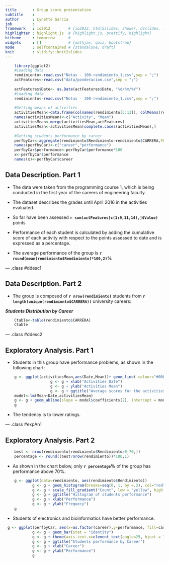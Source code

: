 ```yaml
---
title       : Group score presentation
subtitle    : 
author      : Lynette Garcia
job         : 
framework   : io2012        # {io2012, html5slides, shower, dzslides, ...}
highlighter : highlight.js  # {highlight.js, prettify, highlight}
hitheme     : tomorrow      # 
widgets     : []            # {mathjax, quiz, bootstrap}
mode        : selfcontained # {standalone, draft}
knit        : slidify::knit2slides
---
```


```r
    library(ggplot2)
    #Loading data
    rendimiento<-read.csv("Notas - 100-rendimiento_1.csv",sep = ";")
    actFeatures<-read.csv("data/ponderacion.csv",sep = ";")
    
    actFeatures$Date<- as.Date(actFeatures$Date, "%d/%m/%Y")
    #Loading data
    rendimiento<-read.csv("Notas - 100-rendimiento_1.csv",sep = ";")
    
    #Getting means of activities
    activitiesMean<-data.frame(colnames(rendimiento[3:13]), colMeans(rendimiento[3:13]))
    names(activitiesMean)<-c("Activity", "Mean")
    activitiesMean<-merge(activitiesMean,actFeatures)
    activitiesMean<-activitiesMean[complete.cases(activitiesMean),]
    
    #Getting students performance by career
    perfbyCar<-aggregate(rendimiento$Rendimiento~rendimiento$CARRERA,FUN = mean)
    names(perfbyCar)<-c("career","performance")
    perfbyCar$performance<-perfbyCar$performance*100
    x<-perfbyCar$performance
    names(x)<-perfbyCar$career


```


## Data Description. Part 1

- The data were taken from the programming course 1, which is being conducted in the first year of the careers of engineering faculty.  

- The dataset describes the grades until April 2016 in the activities evaluated.

- So far have been assessed **`r sum(actFeatures[c(1:9,11,14),]$Value)`** points

- Performance of each student is calculated by adding the cumulative score of each activity with respect to the points assessed to date and is expressed as a percentage.

- The average performance of the group is **`r round(mean(rendimiento$Rendimiento)*100,2)`%**


--- .class #ddesc1 

## Data Description. Part 2

- The group is composed of **`r nrow(rendimiento)`** students from **`r length(unique(rendimiento$CARRERA))`** university careers:  

**_Students Distribution by Career_**
```r
    Ctable<-table(rendimiento$CARRERA)
    Ctable
```



--- .class #ddesc2

## Exploratory Analysis. Part 1

- Students in this group have performance problems, as shown in the following chart:  
```r
    
    g <- ggplot(activitiesMean,aes(Date,Mean))+ geom_line( colour="#000099") + scale_x_date()
                    g <- g + xlab("Activities Date")
                    g <- g + ylab("Activities Mean")
                    g <- g + ggtitle("Average scores for the activities by date")
    model<-lm(Mean~Date,activitiesMean)
    g <- g + geom_abline(slope = model$coefficients[2], intercept = model$coefficients[1], colour="red")    
    g
```
- The tendency is to lower ratings.   
           

--- .class #expAn1 

## Exploratory Analysis. Part 2

```r
    best <- nrow(rendimiento[rendimiento$Rendimiento>0.70,])
    percentage <- round((best/nrow(rendimiento))*100,1)
```

- As shown in the chart below, only **`r percentage`%** of the group has performance above 70%.  

```r
    g <- ggplot(data=rendimiento, aes(rendimiento$Rendimiento)) 
            g <- g + geom_histogram(breaks=seq(0, 1, by =.2), col="red",aes(fill=..count..))
            g <- g + scale_fill_gradient("Count", low = "yellow", high = "orange")
            g <- g + ggtitle("Histogram of students performance") 
            g <- g + xlab("Performance")
            g <- g + ylab("Frequecy")
    g

```
- Students of electronics and bioinformatics have better performance.
```r
 g <- ggplot(perfbyCar, aes(x=as.factor(career),y=performance, fill=career))
            g <- g + geom_bar(stat = "identity")
            g <- g + theme(axis.text.x=element_text(angle=25, hjust = 1))
            g <- g + ggtitle("Students performance by Career") 
            g <- g + xlab("Career")
            g <- g + ylab("Performance")
            g
```



